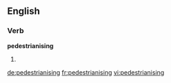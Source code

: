 ==English==

===Verb===
'''pedestrianising'''

# {{present participle of|pedestrianise}}

[[de:pedestrianising]]
[[fr:pedestrianising]]
[[vi:pedestrianising]]